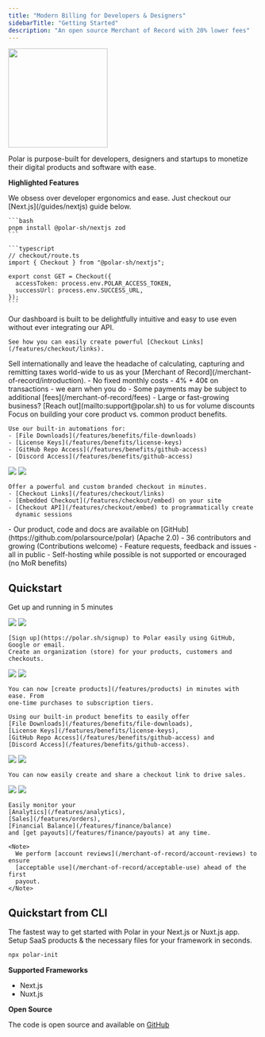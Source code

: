```yaml
---
title: "Modern Billing for Developers & Designers"
sidebarTitle: "Getting Started"
description: "An open source Merchant of Record with 20% lower fees"
---
```


<img height="200" src="/assets/welcome.png" />

Polar is purpose-built for developers, designers and startups to monetize their
digital products and software with ease.

**Highlighted Features**

<AccordionGroup>
  <Accordion title="Integrate with 5 Lines of Code" icon="code">
    We obsess over developer ergonomics and ease. Just checkout our
    [Next.js](/guides/nextjs) guide below.

    ```bash
    pnpm install @polar-sh/nextjs zod
    ```

    ```typescript
    // checkout/route.ts
    import { Checkout } from "@polar-sh/nextjs";

    export const GET = Checkout({
      accessToken: process.env.POLAR_ACCESS_TOKEN,
      successUrl: process.env.SUCCESS_URL,
    });
    ```
  </Accordion>

  <Accordion title="First-class No-Code Support" icon="gauge">
    Our dashboard is built to be delightfully intuitive and easy to use even
    without ever integrating our API.

    See how you can easily create powerful [Checkout Links](/features/checkout/links).
  </Accordion>

  <Accordion title="Merchant of Record" icon="globe">
    Sell internationally and leave the headache of calculating, capturing and
    remitting taxes world-wide to us as your [Merchant of Record](/merchant-of-record/introduction).
  </Accordion>

  <Accordion title="20% Lower Fees" icon="badge-percent">
    - No fixed monthly costs
    - 4% + 40¢ on transactions - we earn when you do
    - Some payments may be subject to additional [fees](/merchant-of-record/fees)
    - Large or fast-growing business? [Reach out](mailto:support@polar.sh) to us for volume discounts
  </Accordion>

  <Accordion title="Automated Benefits (Entitlements)" icon="battery-bolt">
    Focus on building your core product vs. common product benefits.

    Use our built-in automations for:
    - [File Downloads](/features/benefits/file-downloads)
    - [License Keys](/features/benefits/license-keys)
    - [GitHub Repo Access](/features/benefits/github-access)
    - [Discord Access](/features/benefits/github-access)
  </Accordion>

  <Accordion title="Powerful Checkout" icon="money-bill">
    <img className="block dark:hidden" src="/assets/introduction/checkout.light.png" />
    <img className="hidden dark:block" src="/assets/introduction/checkout.dark.png" />

    Offer a powerful and custom branded checkout in minutes.
    - [Checkout Links](/features/checkout/links)
    - [Embedded Checkout](/features/checkout/embed) on your site
    - [Checkout API](/features/checkout/embed) to programmatically create
      dynamic sessions
  </Accordion>

  <Accordion title="Open Source" icon="osi">
    - Our product, code and docs are available on [GitHub](https://github.com/polarsource/polar) (Apache 2.0)
    - 36 contributors and growing (Contributions welcome)
    - Feature requests, feedback and issues - all in public
    - Self-hosting while possible is not supported or encouraged (no MoR benefits)
  </Accordion>
</AccordionGroup>

## Quickstart
Get up and running in 5 minutes

<Steps>
  <Step title="Sign up">
    <img className="block dark:hidden" src="/assets/create-org.light.png" />
    <img className="hidden dark:block" src="/assets/create-org.dark.png" />

    [Sign up](https://polar.sh/signup) to Polar easily using GitHub, Google or email.
    Create an organization (store) for your products, customers and checkouts.
  </Step>
  <Step title="Create your first product">
    <img className="block dark:hidden" src="/assets/features/products/create.light.png" />
    <img className="hidden dark:block" src="/assets/features/products/create.dark.png" />

    You can now [create products](/features/products) in minutes with ease. From
    one-time purchases to subscription tiers.

    Using our built-in product benefits to easily offer
    [File Downloads](/features/benefits/file-downloads),
    [License Keys](/features/benefits/license-keys),
    [GitHub Repo Access](/features/benefits/github-access) and
    [Discord Access](/features/benefits/github-access).
  </Step>
  <Step title="Create and share Checkout Links">
    <img className="block dark:hidden" src="/assets/features/checkout/links/create.light.png" />
    <img className="hidden dark:block" src="/assets/features/checkout/links/create.dark.png" />

    You can now easily create and share a checkout link to drive sales.
  </Step>
  <Step title="Get sales & payouts 🎉">
    <img className="block dark:hidden" src="/assets/features/analytics/overview.light.png" />
    <img className="hidden dark:block" src="/assets/features/analytics/overview.dark.png" />

    Easily monitor your
    [Analytics](/features/analytics),
    [Sales](/features/orders),
    [Financial Balance](/features/finance/balance)
    and [get payouts](/features/finance/payouts) at any time.

    <Note>
      We perform [account reviews](/merchant-of-record/account-reviews) to ensure
      [acceptable use](/merchant-of-record/acceptable-use) ahead of the first
      payout.
    </Note>
  </Step>
</Steps>

## Quickstart from CLI

The fastest way to get started with Polar in your Next.js or Nuxt.js app. Setup SaaS products & the necessary files for your framework in seconds.

```bash
npx polar-init
```

**Supported Frameworks**
- Next.js
- Nuxt.js

**Open Source**

The code is open source and available on [GitHub](https://github.com/polarsource/polar-init)
